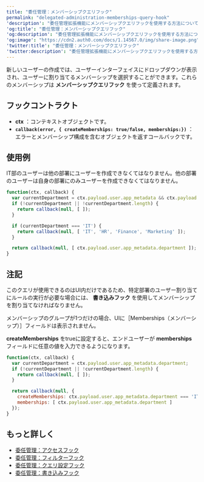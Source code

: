 ```yaml
---
title: "委任管理：メンバーシップクエリフック"
permalink: "delegated-administration-memberships-query-hook"
'description': "委任管理拡張機能にメンバーシップクエリフックを使用する方法について説明します。"
'og:title': "委任管理：メンバーシップクエリフック"
'og:description': "委任管理拡張機能にメンバーシップクエリフックを使用する方法について説明します。"
'og:image': "https://cdn2.auth0.com/docs/1.14567.0/img/share-image.png"
'twitter:title': "委任管理：メンバーシップクエリフック"
'twitter:description': "委任管理拡張機能にメンバーシップクエリフックを使用する方法について説明します。"
---
```


新しいユーザーの作成では、ユーザーインターフェイスにドロップダウンが表示され、ユーザーに割り当てるメンバーシップを選択することができます。これらのメンバーシップは **メンバーシップクエリフック** を使って定義されます。

## フックコントラクト

* **ctx** ：コンテキストオブジェクトです。
* **`callback(error, { createMemberships: true/false, memberships:})`** ：エラーとメンバーシップ構成を含むオブジェクトを返すコールバックです。

## 使用例

IT部のユーザーは他の部署にユーザーを作成できなくてはなりません。他の部署のユーザーは自身の部署にのみユーザーを作成できなくてはなりません。

```javascript lines
function(ctx, callback) {
  var currentDepartment = ctx.payload.user.app_metadata && ctx.payload.user.app_metadata.department;
  if (!currentDepartment || !currentDepartment.length) {
    return callback(null, [ ]);
  }

  if (currentDepartment === 'IT') {
    return callback(null, [ 'IT', 'HR', 'Finance', 'Marketing' ]);
  }

  return callback(null, [ ctx.payload.user.app_metadata.department ]);
}
```

## 注記

このクエリが使用できるのはUI内だけであるため、特定部署のユーザー割り当てにルールの実行が必要な場合には、 **書き込みフック** を使用してメンバーシップを割り当てなければなりません。

メンバーシップのグループが1つだけの場合、UIに［Memberships（メンバーシップ）］フィールドは表示されません。

**createMemberships** をtrueに設定すると、エンドユーザーが **memberships** フィールドに任意の値を入力できるようになります。

```javascript lines
function(ctx, callback) {
  var currentDepartment = ctx.payload.user.app_metadata.department;
  if (!currentDepartment || !currentDepartment.length) {
    return callback(null, [ ]);
  }

  return callback(null, {
    createMemberships: ctx.payload.user.app_metadata.department === 'IT' ? true : false,
    memberships: [ ctx.payload.user.app_metadata.department ]
  });
}
```

## もっと詳しく

* [委任管理：アクセスフック](/ja-jp/customize/extensions/delegated-administration-extension/delegated-administration-hooks/delegated-administration-access-hook)
* [委任管理：フィルターフック](/ja-jp/customize/extensions/delegated-administration-extension/delegated-administration-hooks/delegated-administration-filter-hook)
* [委任管理：クエリ設定フック](/ja-jp/customize/extensions/delegated-administration-extension/delegated-administration-hooks/delegated-administration-settings-query-hook)
* [委任管理：書き込みフック](/ja-jp/customize/extensions/delegated-administration-extension/delegated-administration-hooks/delegated-administration-write-hook)